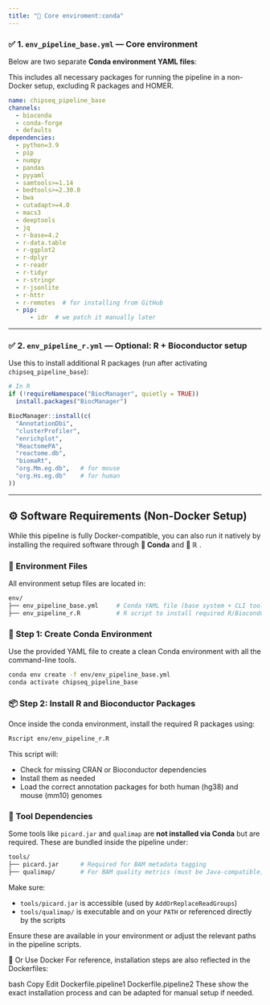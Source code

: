 ```yaml
---
title: "🐍 Core enviroment:conda"
---
```


### ✅ 1. `env_pipeline_base.yml` — Core environment

Below are two separate **Conda environment YAML files**:

This includes all necessary packages for running the pipeline in a non-Docker setup, excluding R packages and HOMER.

``` yaml
name: chipseq_pipeline_base
channels:
  - bioconda
  - conda-forge
  - defaults
dependencies:
  - python=3.9
  - pip
  - numpy
  - pandas
  - pyyaml
  - samtools>=1.14
  - bedtools>=2.30.0
  - bwa
  - cutadapt>=4.0
  - macs3
  - deeptools
  - jq
  - r-base=4.2
  - r-data.table
  - r-ggplot2
  - r-dplyr
  - r-readr
  - r-tidyr
  - r-stringr
  - r-jsonlite
  - r-httr
  - r-remotes  # for installing from GitHub
  - pip:
      - idr  # we patch it manually later
```

------------------------------------------------------------------------

### ✅ 2. `env_pipeline_r.yml` — Optional: R + Bioconductor setup

Use this to install additional R packages (run after activating `chipseq_pipeline_base`):

``` r
# In R
if (!requireNamespace("BiocManager", quietly = TRUE))
  install.packages("BiocManager")

BiocManager::install(c(
  "AnnotationDbi",
  "clusterProfiler",
  "enrichplot",
  "ReactomePA",
  "reactome.db",
  "biomaRt",
  "org.Mm.eg.db",   # for mouse
  "org.Hs.eg.db"    # for human
))
```

------------------------------------------------------------------------

## ⚙️ Software Requirements (Non-Docker Setup)

While this pipeline is fully Docker-compatible, you can also run it natively by installing the required software through **🐍 Conda** and **📘 ℝ** .

### 📁 Environment Files

All environment setup files are located in:

``` bash
env/
├── env_pipeline_base.yml     # Conda YAML file (base system + CLI tools)
├── env_pipeline_r.R          # R script to install required R/Bioconductor packages
```

### 🧪 Step 1: Create Conda Environment

Use the provided YAML file to create a clean Conda environment with all the command-line tools.

``` bash
conda env create -f env/env_pipeline_base.yml
conda activate chipseq_pipeline_base
```

### 📦 Step 2: Install R and Bioconductor Packages

Once inside the conda environment, install the required R packages using:

``` bash
Rscript env/env_pipeline_r.R
```

This script will:

-   Check for missing CRAN or Bioconductor dependencies
-   Install them as needed
-   Load the correct annotation packages for both human (hg38) and mouse (mm10) genomes

### 🧰 Tool Dependencies

Some tools like `picard.jar` and `qualimap` are **not installed via Conda** but are required. These are bundled inside the pipeline under:

``` bash
tools/
├── picard.jar      # Required for BAM metadata tagging
├── qualimap/       # For BAM quality metrics (must be Java-compatible)
```

Make sure:

-   `tools/picard.jar` is accessible (used by `AddOrReplaceReadGroups`)
-   `tools/qualimap/` is executable and on your `PATH` or referenced directly by the scripts

Ensure these are available in your environment or adjust the relevant paths in the pipeline scripts.

🐳 Or Use Docker For reference, installation steps are also reflected in the Dockerfiles:

bash Copy Edit Dockerfile.pipeline1 Dockerfile.pipeline2 These show the exact installation process and can be adapted for manual setup if needed.

